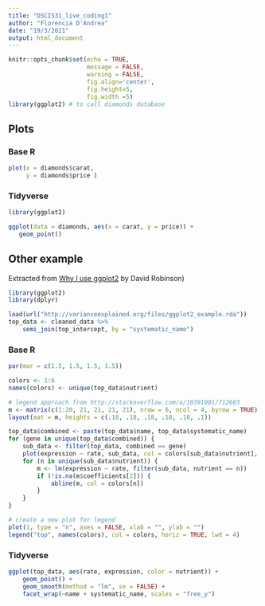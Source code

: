 ```yaml
---
title: "DSCI531_live_coding1"
author: "Florencia D'Andrea"
date: "19/3/2021"
output: html_document
---
```


```r
knitr::opts_chunk$set(echo = TRUE,
                      message = FALSE, 
                      warning = FALSE,
                      fig.align='center', 
                      fig.height=5,
                      fig.width =5)
library(ggplot2) # to call diamonds database
```

## Plots 
### Base R

```r

plot(x = diamonds$carat,
     y = diamonds$price )

```

### Tidyverse

```r

library(ggplot2)

ggplot(data = diamonds, aes(x = carat, y = price)) +
   geom_point()

```

## Other example 

Extracted from [Why I use ggplot2](http://varianceexplained.org/r/why-I-use-ggplot2/) by David Robinson)

```r
library(ggplot2)
library(dplyr)

load(url("http://varianceexplained.org/files/ggplot2_example.rda"))
top_data <- cleaned_data %>%
    semi_join(top_intercept, by = "systematic_name")
```

### Base R

```r

par(mar = c(1.5, 1.5, 1.5, 1.5))

colors <- 1:6
names(colors) <- unique(top_data$nutrient)

# legend approach from http://stackoverflow.com/a/10391001/712603
m <- matrix(c(1:20, 21, 21, 21, 21), nrow = 6, ncol = 4, byrow = TRUE)
layout(mat = m, heights = c(.18, .18, .18, .18, .18, .1))

top_data$combined <- paste(top_data$name, top_data$systematic_name)
for (gene in unique(top_data$combined)) {
    sub_data <- filter(top_data, combined == gene)
    plot(expression ~ rate, sub_data, col = colors[sub_data$nutrient], main = gene)
    for (n in unique(sub_data$nutrient)) {
        m <- lm(expression ~ rate, filter(sub_data, nutrient == n))
        if (!is.na(m$coefficients[2])) {
            abline(m, col = colors[n])
        }
    }
}

# create a new plot for legend
plot(1, type = "n", axes = FALSE, xlab = "", ylab = "")
legend("top", names(colors), col = colors, horiz = TRUE, lwd = 4)
```

### Tidyverse

```r
ggplot(top_data, aes(rate, expression, color = nutrient)) +
    geom_point() +
    geom_smooth(method = "lm", se = FALSE) +
    facet_wrap(~name + systematic_name, scales = "free_y")
```



